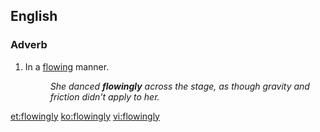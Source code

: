 ==English==

===Adverb===
{{en-adv}}

# In a [[flowing]] manner.
#: ''She danced '''flowingly''' across the stage, as though gravity and friction didn't apply to her.''

[[et:flowingly]]
[[ko:flowingly]]
[[vi:flowingly]]